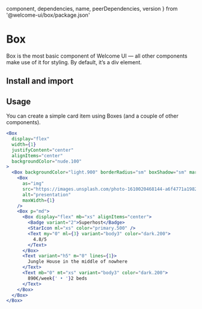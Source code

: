   component,
  dependencies,
  name,
  peerDependencies,
  version
} from '@welcome-ui/box/package.json'

# Box

<tagversion version={version} name={name} component={component} />

Box is the most basic component of Welcome UI — all other components make use of it for styling. By default, it’s a div element.

## Install and import

<usage component={component} name={name} peerDependencies={peerDependencies} />

## Usage

You can create a simple card item using Boxes (and a couple of other components).

```jsx
<Box
  display="flex"
  width={1}
  justifyContent="center"
  alignItems="center"
  backgroundColor="nude.100"
>
  <Box backgroundColor="light.900" borderRadius="sm" boxShadow="sm" margin="xl" maxWidth={360}>
    <Box
      as="img"
      src="https://images.unsplash.com/photo-1610020468144-a6f4771a1982?ixid=MXwxMjA3fDB8MHxwaG90by1wYWdlfHx8fGVufDB8fHw%3D&ixlib=rb-1.2.1&auto=format&fit=crop&w=600&q=80"
      alt="presentation"
      maxWidth={1}
    />
    <Box p="md">
      <Box display="flex" mb="xs" alignItems="center">
        <Badge variant="2">Superhost</Badge>
        <StarIcon ml="xs" color="primary.500" />
        <Text my="0" ml={3} variant="body3" color="dark.200">
          4.8/5
        </Text>
      </Box>
      <Text variant="h5" m="0" lines={1}>
        Jungle House in the middle of nowhere
      </Text>
      <Text mb="0" mt="xs" variant="body3" color="dark.200">
        890€/week{' • '}2 beds
      </Text>
    </Box>
  </Box>
</Box>
```
